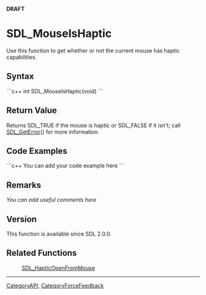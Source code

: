<!-- pragma section-numbers off -->
<!-- pragma disable-camelcase -->
'''DRAFT'''

= SDL_MouseIsHaptic =
Use this function to get <!-- determine/find/query --> whether or not the current mouse has haptic capabilities.


== Syntax ==
```c++
int SDL_MouseIsHaptic(void)
```

== Return Value ==
Returns SDL_TRUE if the mouse is haptic or SDL_FALSE if it isn't; call [[SDL_GetError]]() for more information.

== Code Examples ==
```c++
You can add your code example here
```

== Remarks ==
''You can add useful comments here''

== Version ==
This function is available since SDL 2.0.0.

== Related Functions ==
:[[SDL_HapticOpenFromMouse]]

----
[[CategoryAPI]], [[CategoryForceFeedback]]

